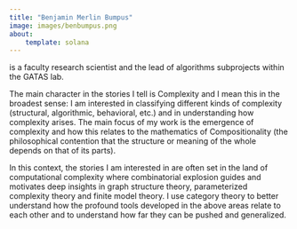 ```yaml
---
title: "Benjamin Merlin Bumpus"
image: images/benbumpus.png
about:
    template: solana
---
```


is a faculty research scientist and the lead of algorithms subprojects within the GATAS lab. 

The main character in the stories I tell is Complexity and I mean this in the broadest sense:
I am interested in classifying different kinds of complexity (structural, algorithmic, behavioral, etc.) 
and in understanding how complexity arises. The main focus of my work is the emergence of complexity 
and how this relates to the mathematics of Compositionality (the philosophical contention that the structure or 
meaning of the whole depends on that of its parts). 

In this context, the stories I am interested in are often set in the land of computational complexity where 
combinatorial explosion guides and motivates deep insights in graph structure theory, parameterized complexity theory
and finite model theory. I use category theory to better understand how the profound tools developed in the above areas 
relate to each other and to understand how far they can be pushed and generalized.
